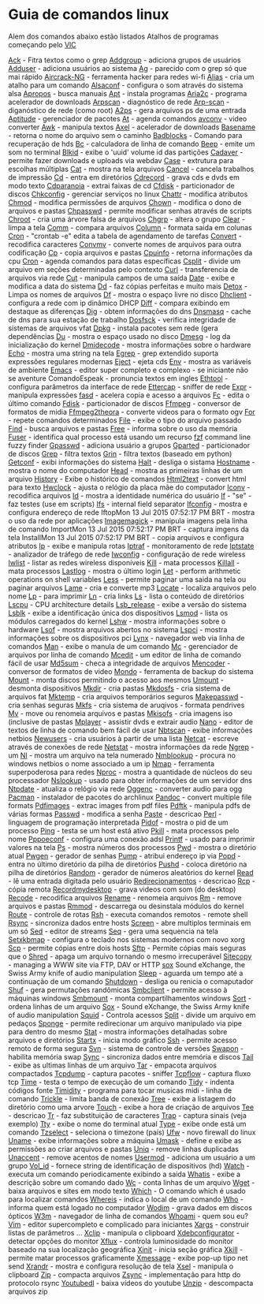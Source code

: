 =Guia de comandos linux=

Alem dos comandos abaixo estão listados Atalhos de programas
começando pelo [[VlC]]

[[ComandoAck|Ack]] - Fitra textos como o grep
[[ComandoAddgroup|Addgroup]] - adiciona grupos de usuários
[[ComandoAdduser|Adduser]] - adiciona usuários ao sistema
[[ComandoAg|Ag]] - parecido com o grep só que mai rápido
[[ComandoAircrack-NG|Aircrack-NG]] - ferramenta hacker para redes wi-fi
[[ComandoAlias|Alias]] - cria um atalho para um comando
[[ComandoAlsaconf|Alsaconf]] - configura o som através do sistema alsa
[[ComandoApropos|Apropos]] - busca manuais
[[ComandoApt|Apt]] - instala programas
[[ComandoAria2c|Aria2c]] - programa acelerador de downloads
[[ComandoArpscan|Arpscan]] - diagnóstico de rede
[[ComandoArp-scan|Arp-scan]] - diganóstico de rede (como root)
[[ComandoA2ps|A2ps]] - gera arquivos ps de uma entrada
[[ComandoAptitude|Aptitude]] - gerenciador de pacotes
[[ComandoAt|At]] - agenda comandos
[[ComandoAvconv|avconv]] - video converter
[[ComandoAwk|Awk]] - manipula textos
[[ComandoAxel|Axel]] - acelerador de downloads
[[ComandoBasename|Basename]] - retorna o nome do arquivo sem o caminho
[[ComandoBadblocks|Badblocks]] - Comando para recuperação de hds
[[ComandoBc|Bc]] - calculadora de linha de comando
[[ComandoBeep|Beep]] - emite um som no terminal
[[ComandoBlkid|Blkid]] - exibe o 'uuid' volume id das partições
[[ComandoCadaver|Cadaver]] - permite fazer downloads e uploads via webdav
[[ComandoCase|Case]] - extrutura para escolhas múltiplas
[[ComandoCat|Cat]] - mostra na tela arquivos
[[ComandoCancel|Cancel]] - cancela trabalhos de impressão
[[ComandoCd|Cd]] - entra em diretórios
[[ComandoCdrecord|Cdrecord]] - grava cds e dvds em modo texto
[[ComandoCdparanoia|Cdparanoia]] - extrai faixas de cd
[[ComandoCfdisk|Cfdisk]] - particionador de discos
[[ComandoChkconfig|Chkconfig]] - gerenciar serviços no linux
[[ComandoChattr|Chattr]] - modifica atributos
[[ComandoChmod|Chmod]] - modifica permissões de arquivos
[[ComandoChown|Chown]] - modifica o dono de arquivos e pastas
[[ComandoChpasswd|Chpasswd]] - permite modificar senhas através de scripts
[[ComandoChroot|Chroot]] - cria uma árvore falsa de arquivos
[[ComandoChgrp|Chgrp]] - altera o grupo
[[ComandoClear|Clear]] - limpa a tela
[[ComandoComm|Comm]] - compara arquivos
[[ComandoColumn|Column]] - formata saida em colunas
[[ComandoCron|Cron]] - "crontab -e" edita a tabela de agendamento de tarefas
[[ComandoConvert|Convert]] - recodifica caracteres
[[ComandoConvmv|Convmv]] - converte nomes de arquivos para outra codificação
[[ComandoCp|Cp]] - copia arquivos e pastas
[[ComandoCpuinfo|Cpuinfo]] - retorna informações da cpu
[[ComandoCron|Cron]] - agenda comandos para datas específicas
[[ComandoCsplit|Csplit]] - divide um arquivo em seções determinadas pelo contexto
[[ComandoCurl|Curl]] - transferencia de arquivos via rede
[[ComandoCut|Cut]] - manipula campos de uma saída
[[ComandoDate|Date]] - exibe e modifica a data do sistema
[[ComandoDd|Dd]] - faz cópias perfeitas e muito mais
[[ComandoDetox|Detox]] - Limpa os nomes de arquivos
[[ComandoDf|Df]] - mostra o espaço livre no disco
[[ComandoDhclient|Dhclient]] - configura a rede com ip dinâmico DHCP
[[ComandoDiff|Diff]] - compara exibindo em destaque as diferenças
[[ComandoDig|Dig]] - obtem informações do dns
[[ComandoDnsmasq|Dnsmasq]] - cache de dns para sua estação de trabalho
[[ComandoDosfsck|Dosfsck]] - verifica integridade de sistemas de arquivos vfat
[[ComandoDpkg|Dpkg]] - instala pacotes sem rede (gera dependências
[[ComandoDu|Du]] - mostra o espaço usado no disco
[[ComandoDmesg|Dmesg]] - log da inicialização do kernel
[[ComandoDmidecode|Dmidecode]] - mostra informações sobre o hardware
[[ComandoEcho|Echo]] - mostra uma string na tela
[[ComandoEgrep|Egrep]] - grep extendido suporta expressões regulares modernas
[[ComandoEject|Eject]] - ejeta cds
[[ComandoEnv|Env]] - mostra as variáveis de ambiente
[[ComandoEmacs|Emacs]] - editor super completo e complexo - se iniciante não se aventure ComandoEspeak - pronuncia textos em ingles
[[ComandoEthtool|Ethtool]] - configura parâmetros da interface de rede
[[ComandoEttercap|Ettercap]] - sniffer de rede
[[ComandoExpr|Expr]] - manipula expressões
[[Comandofasd|fasd]] - acelera copia e acesso a arquivos
[[ComandoFc|Fc]] - edita o último comando
[[ComandoFdisk|Fdisk]] - particionador de discos
[[ComandoFfmpeg|Ffmpeg]] - conversor de formatos de midia
[[ComandoFfmpeg2theora|Ffmpeg2theora]] - converte videos para o formato ogv
[[ComandoFor|For]] - repete comandos determinados
[[ComandoFile|File]] - exibe o tipo do arquivo passado
[[ComandoFind|Find]] - busca arquivos e pastas
[[ComandoFree|Free]] - informa sobre o uso da memória
[[ComandoFuser|Fuser]] - identifica qual processo está usando um recurso
[[ComandoFzf|fzf]] command line fuzzy finder
[[ComandoGpasswd|Gpasswd]] - adiciona usuário a grupos
[[ComandoGparted|Gparted]] - particionador de discos
[[ComandoGrep|Grep]] - filtra textos
[[ComandoGrin|Grin]] - filtra textos (baseado em python)
[[ComandoGetconf|Getconf]] - exibi informações do sistema
[[ComandoHalt|Halt]] - desliga o sistama
[[ComandoHostname|Hostname]] - mostra o nome do computador
[[ComandoHead|Head]] - mostra as primeiras linhas de um arquivo
[[ComandoHistory|History]] - Exibe o histórico de comandos
[[ComandoHtml2text|Html2text]] - convert html para texto
[[ComandoHwclock|Hwclock]] - ajusta o relógio da placa mãe do computador
[[ComandoIconv|Iconv]] - recodifica arquivos
[[ComandoId|Id]] - mostra a identidade numérica do usuário
[[ComandoIf|If]] - "se" - faz testes (use em scripts)
[[ComandoIfs|Ifs]] - internal field separator
[[ComandoIfconfig|Ifconfig]] - mostra e configura endereço de rede
IftopMon 13 Jul 2015 07:52:17 PM BRT - mostra o uso da rede por aplicações
[[ComandoImagemagick|Imagemagick]] - manipula imagens pela linha de comando
ImportMon 13 Jul 2015 07:52:17 PM BRT - captura imgens da tela
InstallMon 13 Jul 2015 07:52:17 PM BRT - copia arquivos e configura atributos
[[ComandoIp|Ip]] - exibe e manipula rotas
[[ComandoIptraf|Iptraf]] - monitoramento de rede
[[ComandoIptstate|Iptstate]] - analizador de tráfego de rede
[[ComandoIwconfig|Iwconfig]] - configuração de rede wireless
[[ComandoIwlist|Iwlist]] - listar as redes wireless disponíveis
[[ComandoKill|Kill]] - mata processos
[[ComandoKillall|Killall]] - mata processos
[[ComandoLastlog|Lastlog]] - mostra o último login
[[ComandoLet|Let]] - perform arithmetic operations on shell variables
[[ComandoLess|Less]] - permite paginar uma saida na tela ou paginar arquivos
[[ComandoLame|Lame]] - cria e converte mp3
[[ComandoLocate|Locate]] - localiza arquivos pelo nome
[[ComandoLp|Lp]] - para imprimir
[[ComandoLn|Ln]] - cria links
[[ComandoLs|Ls]] - lista o conteúdo de diretórios
[[ComandoLscpu|Lscpu]] - CPU architecture details
[[ComandoLsb_release|Lsb_release]] - exibe a versão do sistema
[[ComandoLsblk|Lsblk]] - exibe a identificação única dos dispositivos
[[ComandoLsmod|Lsmod]] - lista os módulos carregados do kernel
[[ComandoLshw|Lshw]] - mostra informações sobre o hardware
[[ComandoLsof|Lsof]] - mostra arquivos abertos no sistema
[[ComandoLspci|Lspci]] - mostra informações sobre os dispositivos pci
[[ComandoLynx|Lynx]] - navegador web via linha de comandos
[[ComandoMan|Man]] - exibe o manula de um comando
[[ComandoMc|Mc]] - gerenciador de arquivos por linha de comando
[[ComandoMcedit|Mcedit]] - um editor de linha de comando fácil de usar
[[ComandoMd5sum|Md5sum]] - checa a integridade de arquivos
[[ComandoMencoder|Mencoder]] - conversor de formatos de video
[[ComandoMondo|Mondo]] - ferramenta de backup do sistema
[[ComandoMount|Mount]] - monta discos permitindo o acesso aos mesmos
[[ComandoUmount|Umount]] - desmonta dispositivos
[[ComandoMkdir|Mkdir]] - cria pastas
[[ComandoMkdosfs|Mkdosfs]] - cria sistema de arquivos fat
[[ComandoMktemp|Mktemp]] - cria arquivos temporários seguros
[[ComandoMakepasswd|Makepasswd]] - cria senhas seguras
[[ComandoMkfs|Mkfs]] - cria sistema de aruqivos - formata pendrives
[[ComandoMv|Mv]] - move ou renomeia arquivos e pastas
[[ComandoMkisofs|Mkisofs]] - cria imagens iso (inclusive de pastas
[[ComandoMplayer|Mplayer]] - assistir dvds e extrair audio
[[ComandoNano|Nano]] - editor de textos de linha de comando bem fácil de usar
[[ComandoNbtscan|Nbtscan]] - exibe informações netbios
[[ComandoNewusers|Newusers]] - cria usuários à partir de uma lista
[[ComandoNetcat|Netcat]] - escreve através de conexões de rede
[[ComandoNetstat|Netstat]] - mostra informações da rede
[[ComandoNgrep|Ngrep]] - um [[grep que filtra dados na rede
[[ComandoNl|Nl]] - mostra um arquivo na tela numerado
[[ComandoNmblookup|Nmblookup]] - procura no windows netbios o nome associado a um ip
[[ComandoNmap|Nmap]] - ferramenta superpoderosa para redes
[[ComandoNproc|Nproc]] - mostra a quantidade de núcleos do seu processador
[[ComandoNslookup|Nslookup]] - usado para obter informações de um servidor dns
[[ComandoNtpdate|Ntpdate]] - atualiza o relógio via rede
[[ComandoOggenc|Oggenc]] - converter audio para ogg
[[ComandoPacman|Pacman]] - instalador de pacotes do archlinux
[[ComandoPandoc|Pandoc]] - convert multiple file formats
[[ComandoPdfimages|Pdfimages]] - extrac images from pdf files
[[ComandoPdftk|Pdftk]] - manipula pdfs de várias formas
[[ComandoPasswd|Passwd]] - modifica a senha
[[ComandoPaste|Paste]] - descricao
[[ComandoPerl|Perl]] - linguagem de programação interpretada
[[ComandoPidof|Pidof]] - mostra o pid de um processo
[[ComandoPing|Ping]] - testa se um host está ativo
[[ComandoPkill|Pkill]] - mata processos pelo nome
[[ComandoPppoeconf|Pppoeconf]] - configura uma conexão adsl
[[ComandoPrintf|Printf]] - usado para imprimir valores na tela
[[ComandoPs|Ps]] - mostra números dos processos
[[ComandoPwd|Pwd]] - mostra o diretório atual
[[ComandoPwgen|Pwgen]] - gerador de senhas
[[ComandoPump|Pump]] - atribui endereço ip via [[dhcp
[[ComandoPopd|Popd]] - entra no último diretório da pilha de diretórios
[[ComandoPushd|Pushd]] - coloca diretório na pilha de diretórios
[[ComandoRandom|Random]] - gerador de números aleatórios do kernel
[[ComandoRead|Read]] - lê uma entrada digitada pelo usuário
[[ComandoRedirecionamentos|Redirecionamentos]] - descricao
[[ComandoRcp|Rcp]] - cópia remota
[[ComandoRecordmydesktop|Recordmydesktop]] - grava videos com som (do desktop)
[[ComandoRecode|Recode]] - recodifica arquivos
[[ComandoRename|Rename]] - renomeia arquivos
[[ComandoRm|Rm]] - remove arquivos e pastas
[[ComandoRmmod|Rmmod]] - descarrega ou desinstala módulos do kernel
[[ComandoRoute|Route]] - controle de rotas
[[ComandoRsh|Rsh]] - executa comandos remotos - remote shell
[[ComandoRsync|Rsync]] - sincroniza dados entre hosts
[[ComandoScreen|Screen]] - abre multiplos terminais em um só
[[ComandoSed|Sed]] - editor de streams
[[ComandoSeq|Seq]] - gera uma sequencia na tela
[[ComandoSetxkbmap|Setxkbmap]] - configura o teclado nos sistemas modernos com novo xorg
[[ComandoScp|Scp]] - permite cópias entre dois hosts
[[ComandoSftp|Sftp]] - Permite cópias mais seguras que o [[scp
[[ComandoShred|Shred]] - apaga um arquivo tornando o mesmo irrecuperável
[[ComandoSitecopy|Sitecopy]] - managing a WWW site via FTP, DAV or HTTP
[[ComandoSox|sox]] Sound eXchange, the Swiss Army knife of audio manipulation
[[ComandoSleep|Sleep]] - aguarda um tempo até a continuação de um comando
[[ComandoShutdown|Shutdown]] - desliga ou renicia o comaputador
[[ComandoShuf|Shuf]] - gera permutações randômicas
[[ComandoSmbclient|Smbclient]] - permite acesso à máquinas windows
[[ComandoSmbmount|Smbmount]] - monta compartilhamentos windows
[[ComandoSort|Sort]] - ordena linhas de um arquivo
[[ComandoSox|Sox]] - Sound eXchange, the Swiss Army knife of audio manipulation
[[ComandoSquid|Squid]] - Controla acessos
[[ComandoSplit|Split]] - divide um arquivo em pedaços
[[ComandoSponge|Sponge]] - permite redirecionar um arquivo manipulado via pipe para dentro do mesmo
[[ComandoStat|Stat]] - mostra informações detalhadas sobre arquivos e diretórios
[[ComandoStartx|Startx]] - inicia modo gráfico
[[ComandoSsh|Ssh]] - permite acesso remoto de forma segura
[[ComandoSvn|Svn]] - sistema de controle de versões
[[ComandoSwapon|Swapon]] - habilita memória swap
[[ComandoSync|Sync]] - sincroniza dados entre memória e discos
[[ComandoTail|Tail]] - exibe as ultimas linhas de um arquivo
[[ComandoTar|Tar]] - empacota arquivos compactados
[[ComandoTcpdump|Tcpdump]] - captura pacotes - sniffer
[[ComandoTcpflow|Tcpflow]] - captura fluxo tcp
[[ComandoTime|Time]] - testa o tempo de execução de um comando
[[ComandoTidy|Tidy]] - indenta códigos fonte
[[ComandoTimidity|Timidity]] - programa para tocar musicas midi - linha de comando
[[ComandoTrickle|Trickle]] - limita banda de conexão
[[ComandoTree|Tree]] - exibe a listagem do diretório como uma arvore
[[ComandoTouch|Touch]] - exibe a hora de criação de arquivos
[[ComandoTee|Tee]] - descricao
[[ComandoTr|Tr]] - faz substituição de caracteres
[[ComandoTrap|Trap]] - captura sinais (veja exemplo)
[[ComandoTty|Tty]] - exibe o nome do terminal atual
[[ComandoType|Type]] - exibe onde está um comando
[[ComandoTzselect|Tzselect]] - seleciona o timezone (país)
[[ComandoUfw|Ufw]] - novo firewall do linux
[[ComandoUname|Uname]] - exibe informações sobre a máquina
[[ComandoUmask|Umask]] - define e exibe as permissões ao criar arquivos e pastas
[[ComandoUniq|Uniq]] - remove linhas duplicadas
[[ComandoUnaccent|Unaccent]] - remove acentos de nomes
[[ComandoUsermod|Usermod]] - adiciona um usuário a um grupo
[[ComandoVol_id|Vol_id]] - fornece string de identificação de dispositivos (hd)
[[ComandoWatch|Watch]] - executa um comando periodicamente exibindo a saida
[[ComandoWhatis|Whatis]] - exibe a descrição sobre um comando dado
[[ComandoWc|Wc]] - conta linhas de um arquivo
[[ComandoWget|Wget]] - baixa arquivos e sites em modo texto
[[ComandoWhich|Which]] - O comando which é usado para localizar comandos
[[ComandoWhereis|Whereis]] - indica o local de um comando
[[ComandoWho|Who]] - informa quem está logado no computador
[[ComandoWodim|Wodim]] - grava dados em discos ópticos
[[ComandoW3m|W3m]] - navegador de linha de comandos
[[ComandoWhoami|Whoami]] - quem sou eu?
[[ComandoVim|Vim]] - editor supercompleto e complicado para iniciantes
[[ComandoXargs|Xargs]] - construir listas de parâmetros ...
[[ComandoXclip|Xclip]] - manipula o clipboard
[[ComandoXdebconfigurator|Xdebconfigurator]] - detectar opções do monitor
[[ComandoXflux|Xflux]] - controla luminosidade do monitor baseado na sua localização geográfica
[[ComandoXinit|Xinit]] - inicia seção gráfica
[[ComandoXkill|Xkill]] - permite matar processos graficamente
[[ComandoXmessage|Xmessage]] - exibe pop-up tipo net send
[[ComandoXrandr|Xrandr]]  - mostra e configura resolução de tela
[[ComandoXsel|Xsel]] - manipula o clipboard
[[ComandoZip|Zip]] - compacta arquivos
[[ComandoZsync|Zsync]] - implementação para http do protocolo rsync
[[ComandoYoutubedl|Youtubedl]] - baixa vídeos do youtube
[[ComandoUnzip|Unzip]] - descompacta arquivos zip
